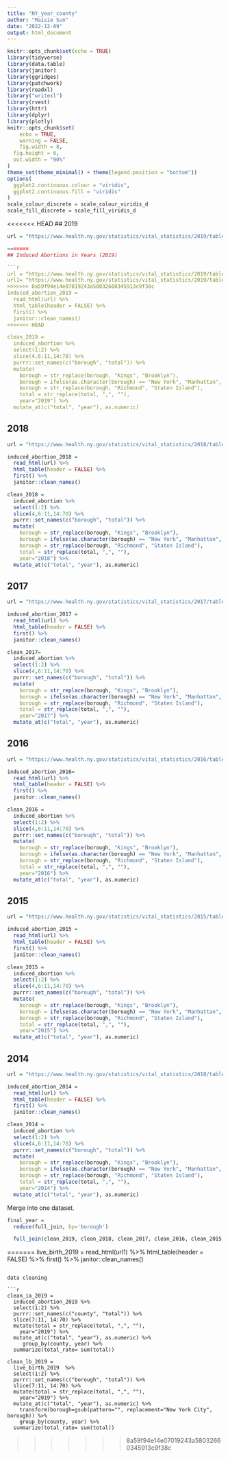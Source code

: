 ```yaml
---
title: "NY_year_county"
author: "Maisie Sun"
date: "2022-12-09"
output: html_document
---
```


```r
knitr::opts_chunk$set(echo = TRUE)
library(tidyverse)
library(data.table)
library(janitor)
library(ggridges)
library(patchwork)
library(readxl)
library("writexl")
library(rvest)
library(httr)
library(dplyr)
library(plotly)
knitr::opts_chunk$set(
	echo = TRUE,
	warning = FALSE,
	fig.width = 8, 
  fig.height = 6,
  out.width = "90%"
)
theme_set(theme_minimal() + theme(legend.position = "bottom"))
options(
  ggplot2.continuous.colour = "viridis",
  ggplot2.continuous.fill = "viridis"
)
scale_colour_discrete = scale_colour_viridis_d
scale_fill_discrete = scale_fill_viridis_d
```

<<<<<<< HEAD
## 2019

```r
url = "https://www.health.ny.gov/statistics/vital_statistics/2019/table22.htm"

=======
## Induced Abortions in Years (2019)

```r
url = "https://www.health.ny.gov/statistics/vital_statistics/2019/table21.htm"
url1= "https://www.health.ny.gov/statistics/vital_statistics/2019/table07.htm"
>>>>>>> 8a59f94e14e07019243a58032660345913c9f38c
induced_abortion_2019 = 
  read_html(url) %>%
  html_table(header = FALSE) %>%
  first() %>%
  janitor::clean_names()
<<<<<<< HEAD

clean_2019 = 
  induced_abortion %>%
  select(1:2) %>%
  slice(4,6:11,14:70) %>%
  purrr::set_names(c("borough", "total")) %>%
  mutate(
    borough = str_replace(borough, "Kings", "Brooklyn"),
    borough = ifelse(as.character(borough) == "New York", "Manhattan", as.character(borough)),
    borough = str_replace(borough, "Richmond", "Staten Island"),
    total = str_replace(total, ",", ""), 
    year="2019") %>%
  mutate_at(c("total", "year"), as.numeric)
```

## 2018

```r
url = "https://www.health.ny.gov/statistics/vital_statistics/2018/table22.htm"

induced_abortion_2018 = 
  read_html(url) %>%
  html_table(header = FALSE) %>%
  first() %>%
  janitor::clean_names()

clean_2018 = 
  induced_abortion %>%
  select(1:2) %>%
  slice(4,6:11,14:70) %>%
  purrr::set_names(c("borough", "total")) %>%
  mutate(
    borough = str_replace(borough, "Kings", "Brooklyn"),
    borough = ifelse(as.character(borough) == "New York", "Manhattan", as.character(borough)),
    borough = str_replace(borough, "Richmond", "Staten Island"),
    total = str_replace(total, ",", ""), 
    year="2018") %>%
  mutate_at(c("total", "year"), as.numeric)
```

## 2017

```r
url = "https://www.health.ny.gov/statistics/vital_statistics/2017/table22.htm"

induced_abortion_2017 = 
  read_html(url) %>%
  html_table(header = FALSE) %>%
  first() %>%
  janitor::clean_names()

clean_2017= 
  induced_abortion %>%
  select(1:2) %>%
  slice(4,6:11,14:70) %>%
  purrr::set_names(c("borough", "total")) %>%
  mutate(
    borough = str_replace(borough, "Kings", "Brooklyn"),
    borough = ifelse(as.character(borough) == "New York", "Manhattan", as.character(borough)),
    borough = str_replace(borough, "Richmond", "Staten Island"),
    total = str_replace(total, ",", ""), 
    year="2017") %>%
  mutate_at(c("total", "year"), as.numeric)
```

## 2016

```r
url = "https://www.health.ny.gov/statistics/vital_statistics/2016/table22.htm"

induced_abortion_2016= 
  read_html(url) %>%
  html_table(header = FALSE) %>%
  first() %>%
  janitor::clean_names()

clean_2016 = 
  induced_abortion %>%
  select(1:2) %>%
  slice(4,6:11,14:70) %>%
  purrr::set_names(c("borough", "total")) %>%
  mutate(
    borough = str_replace(borough, "Kings", "Brooklyn"),
    borough = ifelse(as.character(borough) == "New York", "Manhattan", as.character(borough)),
    borough = str_replace(borough, "Richmond", "Staten Island"),
    total = str_replace(total, ",", ""), 
    year="2016") %>%
  mutate_at(c("total", "year"), as.numeric)
```

## 2015

```r
url = "https://www.health.ny.gov/statistics/vital_statistics/2015/table22.htm"

induced_abortion_2015 = 
  read_html(url) %>%
  html_table(header = FALSE) %>%
  first() %>%
  janitor::clean_names()

clean_2015 = 
  induced_abortion %>%
  select(1:2) %>%
  slice(4,6:11,14:70) %>%
  purrr::set_names(c("borough", "total")) %>%
  mutate(
    borough = str_replace(borough, "Kings", "Brooklyn"),
    borough = ifelse(as.character(borough) == "New York", "Manhattan", as.character(borough)),
    borough = str_replace(borough, "Richmond", "Staten Island"),
    total = str_replace(total, ",", ""), 
    year="2015") %>%
  mutate_at(c("total", "year"), as.numeric)
```

## 2014

```r
url = "https://www.health.ny.gov/statistics/vital_statistics/2018/table22.htm"

induced_abortion_2014 = 
  read_html(url) %>%
  html_table(header = FALSE) %>%
  first() %>%
  janitor::clean_names()

clean_2014 = 
  induced_abortion %>%
  select(1:2) %>%
  slice(4,6:11,14:70) %>%
  purrr::set_names(c("borough", "total")) %>%
  mutate(
    borough = str_replace(borough, "Kings", "Brooklyn"),
    borough = ifelse(as.character(borough) == "New York", "Manhattan", as.character(borough)),
    borough = str_replace(borough, "Richmond", "Staten Island"),
    total = str_replace(total, ",", ""), 
    year="2014") %>% 
  mutate_at(c("total", "year"), as.numeric)
```

Merge into one dataset.

```r
final_year = 
  reduce(full_join, by='borough')

  full_join(clean_2019, clean_2018, clean_2017, clean_2016, clean_2015, clean_2014, by = "borough")
```

=======
live_birth_2019 = 
  read_html(url1) %>%
  html_table(header = FALSE) %>%
  first() %>%
  janitor::clean_names()
```

data cleaning

```r
clean_ia_2019 = 
  induced_abortion_2019 %>%
  select(1:2) %>%
  purrr::set_names(c("county", "total")) %>%
  slice(7:11, 14:70) %>% 
  mutate(total = str_replace(total, ",", ""),
    year="2019") %>%
  mutate_at(c("total", "year"), as.numeric) %>%
     group_by(county, year) %>% 
  summarize(total_rate= sum(total))

clean_lb_2019 = 
  live_birth_2019  %>%  
  select(1:2) %>%
  purrr::set_names(c("borough", "total")) %>%
  slice(7:11, 14:70) %>% 
  mutate(total = str_replace(total, ",", ""),
    year="2019") %>%
  mutate_at(c("total", "year"), as.numeric) %>%
    transform(borough=gsub(pattern="", replacement="New York City", borough)) %>% 
    group_by(county, year) %>% 
  summarize(total_rate= sum(total))
```
>>>>>>> 8a59f94e14e07019243a58032660345913c9f38c
